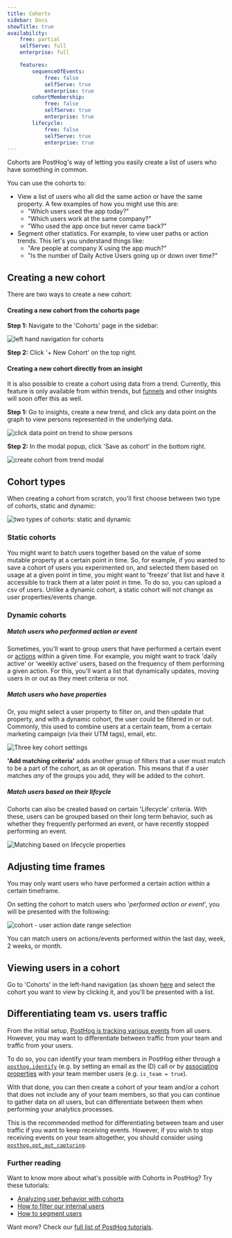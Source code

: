 ```yaml
---
title: Cohorts
sidebar: Docs
showTitle: true
availability:
    free: partial
    selfServe: full
    enterprise: full

    features:
        sequenceOfEvents:
            free: false
            selfServe: true
            enterprise: true
        cohortMembership:
            free: false
            selfServe: true
            enterprise: true
        lifecycle:
            free: false
            selfServe: true
            enterprise: true
---
```


Cohorts are PostHog's way of letting you easily create a list of users who have something in common.

You can use the cohorts to:

-   View a list of users who all did the same action or have the same property. A few examples of how you might use this are:
    -   "Which users used the app today?"
    -   "Which users work at the same company?"
    -   "Who used the app once but never came back?"
-   Segment other statistics. For example, to view user paths or action trends. This let's you understand things like:
    -   "Are people at company X using the app much?"
    -   "Is the number of Daily Active Users going up or down over time?"

## Creating a new cohort

There are two ways to create a new cohort:

#### Creating a new cohort from the cohorts page

**Step 1:** Navigate to the 'Cohorts' page in the sidebar:

![left hand navigation for cohorts](../../images/features/cohorts/cohorts-page.png)

**Step 2:** Click '+ New Cohort' on the top right.

#### Creating a new cohort directly from an insight

It is also possible to create a cohort using data from a trend. Currently, this feature is only available from within trends, but [funnels](/docs/user-guides/funnels) and other insights will soon offer this as well.

**Step 1:** Go to insights, create a new trend, and click any data point on the graph to view persons represented in the underlying data.

![click data point on trend to show persons](../../images/docs/user-guides/funnels/trend-click-on-data-point.png)

**Step 2:** In the modal popup, click 'Save as cohort' in the bottom right.

![create cohort from trend modal](../../images/features/cohorts/create-cohort-from-trend.png)

## Cohort types

When creating a cohort from scratch, you'll first choose between two type of cohorts, static and dynamic:

![two types of cohorts: static and dynamic](../../images/features/cohorts/static-and-dynamic-cohorts.png)

### Static cohorts

You might want to batch users together based on the value of some mutable property at a certain point in time. So, for example, if you wanted to save a cohort of users you experimented on, and selected them based on usage at a given point in time, you might want to 'freeze' that list and have it accessible to track them at a later point in time. To do so, you can upload a csv of users. Unlike a dynamic cohort, a static cohort will not change as user properties/events change.

### Dynamic cohorts

##### Match users who performed action or event

Sometimes, you'll want to group users that have performed a certain event or [actions](/docs/user-guides/actions) within a given time. For example, you might want to track 'daily active' or 'weekly active' users, based on the frequency of them performing a given action. For this, you'll want a list that dynamically updates, moving users in or out as they meet criteria or not.

##### Match users who have properties

Or, you might select a user property to filter on, and then update that property, and with a dynamic cohort, the user could be filtered in or out. Commonly, this used to combine users at a certain team, from a certain marketing campaign (via their UTM tags), email, etc.

![Three key cohort settings](../../images/features/cohorts/cohort-options.png)

**'Add matching criteria'** adds another group of filters that a user must match to be a part of the cohort, as an `OR` operation. This means that if a user matches _any_ of the groups you add, they will be added to the cohort.

##### Match users based on their lifcycle

<FeatureAvailability availability={_frontmatter.availability.features.lifecycle} />

Cohorts can also be created based on certain 'Lifecycle' criteria. With these, users can be grouped based on their long term behavior, such as whether they frequently performed an event, or have recently stopped performing an event.

![Matching based on lifecycle properties](../../images/features/cohorts/lifecycle.png)

## Adjusting time frames

You may only want users who have performed a certain action within a certain timeframe.

On setting the cohort to match users who '_performed action or event_', you will be presented with the following:

![cohort - user action date range selection](../../images/features/cohorts/cohort-time-frame.png)

You can match users on actions/events performed within the last day, week, 2 weeks, or month.

## Viewing users in a cohort

Go to 'Cohorts' in the left-hand navigation (as shown [here](/docs/user-guides/cohorts#creating-a-new-cohort-from-the-cohorts-page) and select the cohort you want to view by clicking it, and you'll be presented with a list.

## Differentiating team vs. users traffic

From the initial setup, [PostHog is tracking various events](/docs/data/autocapture) from all users. However, you may want to differentiate between traffic from your team and traffic from your users.

To do so, you can identify your team members in PostHog either through a [`posthog.identify`](/docs/integrate/client/js#identifying-users) (e.g. by setting an email as the ID) call or by [associating properties](/docs/integrate/client/js#sending-user-information) with your team member users (e.g. `is_team = true`).

With that done, you can then create a cohort of your team and/or a cohort that does not include any of your team members, so that you can continue to gather data on all users, but can differentiate between them when performing your analytics processes.

This is the recommended method for differentiating between team and user traffic if you want to keep receiving events. However, if you wish to stop receiving events on your team altogether, you should consider using [`posthog.opt_out_capturing`](/docs/integrate/client/js#opt-users-out).

### Further reading

Want to know more about what's possible with Cohorts in PostHog? Try these tutorials:

-   [Analyzing user behavior with cohorts](/tutorials/cohorts)
-   [How to filter our internal users](/tutorials/filter-internal-users)
-   [How to segment users](/tutorials/how-to-segment-users)

Want more? Check our [full list of PostHog tutorials](https://posthog.com/tutorials).
